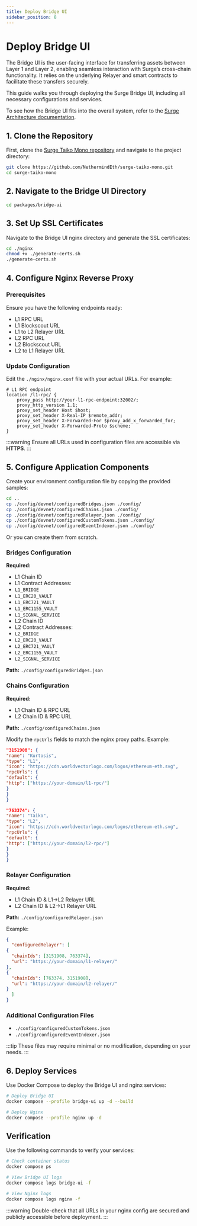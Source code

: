 ```yaml
---
title: Deploy Bridge UI
sidebar_position: 8
---
```



# Deploy Bridge UI

The Bridge UI is the user-facing interface for transferring assets between Layer 1 and Layer 2, enabling seamless interaction with Surge’s cross-chain functionality. It relies on the underlying Relayer and smart contracts to facilitate these transfers securely.

This guide walks you through deploying the Surge Bridge UI, including all necessary configurations and services.

To see how the Bridge UI fits into the overall system, refer to the [Surge Architecture documentation](/docs/about/architecture).

## 1. Clone the Repository

First, clone the [Surge Taiko Mono repository](https://github.com/NethermindEth/surge-taiko-mono) and navigate to the project directory:

```bash
git clone https://github.com/NethermindEth/surge-taiko-mono.git
cd surge-taiko-mono
```

## 2. Navigate to the Bridge UI Directory

```bash
cd packages/bridge-ui
```

## 3. Set Up SSL Certificates

Navigate to the Bridge UI nginx directory and generate the SSL certificates:

```bash
cd ./nginx
chmod +x ./generate-certs.sh
./generate-certs.sh
```

## 4. Configure Nginx Reverse Proxy

### Prerequisites
Ensure you have the following endpoints ready:
- L1 RPC URL
- L1 Blockscout URL
- L1 to L2 Relayer URL
- L2 RPC URL
- L2 Blockscout URL
- L2 to L1 Relayer URL

### Update Configuration

Edit the `./nginx/nginx.conf` file with your actual URLs. For example:

```nginx
# L1 RPC endpoint
location /l1-rpc/ {
    proxy_pass http://your-l1-rpc-endpoint:32002/;
    proxy_http_version 1.1;
    proxy_set_header Host $host;
    proxy_set_header X-Real-IP $remote_addr;
    proxy_set_header X-Forwarded-For $proxy_add_x_forwarded_for;
    proxy_set_header X-Forwarded-Proto $scheme;
}
```

:::warning
Ensure all URLs used in configuration files are accessible via **HTTPS**.
:::

## 5. Configure Application Components

Create your environment configuration file by copying the provided samples:

```bash
cd ..
cp ./config/devnet/configuredBridges.json ./config/
cp ./config/devnet/configuredChains.json ./config/
cp ./config/devnet/configuredRelayer.json ./config/
cp ./config/devnet/configuredCustomTokens.json ./config/
cp ./config/devnet/configuredEventIndexer.json ./config/
```
Or you can create them from scratch.

### Bridges Configuration

**Required:**
- L1 Chain ID
- L1 Contract Addresses:
- `L1_BRIDGE`
- `L1_ERC20_VAULT`
- `L1_ERC721_VAULT`
- `L1_ERC1155_VAULT`
- `L1_SIGNAL_SERVICE`
- L2 Chain ID
- L2 Contract Addresses:
- `L2_BRIDGE`
- `L2_ERC20_VAULT`
- `L2_ERC721_VAULT`
- `L2_ERC1155_VAULT`
- `L2_SIGNAL_SERVICE`

**Path:** `./config/configuredBridges.json`

### Chains Configuration

**Required:**
- L1 Chain ID & RPC URL
- L2 Chain ID & RPC URL

**Path:** `./config/configuredChains.json`

Modify the `rpcUrls` fields to match the nginx proxy paths. Example:

```json
"3151908": {
"name": "Kurtosis",
"type": "L1",
"icon": "https://cdn.worldvectorlogo.com/logos/ethereum-eth.svg",
"rpcUrls": {
"default": {
"http": ["https://your-domain/l1-rpc/"]
}
}
}
```

```json
"763374": {
"name": "Taiko",
"type": "L2",
"icon": "https://cdn.worldvectorlogo.com/logos/ethereum-eth.svg",
"rpcUrls": {
"default": {
"http": ["https://your-domain/l2-rpc/"]
}
}
}
```

### Relayer Configuration

**Required:**
- L1 Chain ID & L1→L2 Relayer URL
- L2 Chain ID & L2→L1 Relayer URL

**Path:** `./config/configuredRelayer.json`

Example:

```json
{
  "configuredRelayer": [
{
  "chainIds": [3151908, 763374],
  "url": "https://your-domain/l1-relayer/"
},
{
  "chainIds": [763374, 3151908],
  "url": "https://your-domain/l2-relayer/"
}
  ]
}
```


### Additional Configuration Files

- `./config/configuredCustomTokens.json`
- `./config/configuredEventIndexer.json`

:::tip
These files may require minimal or no modification, depending on your needs.
:::

## 6. Deploy Services

Use Docker Compose to deploy the Bridge UI and nginx services:

```bash
# Deploy Bridge UI
docker compose --profile bridge-ui up -d --build

# Deploy Nginx
docker compose --profile nginx up -d
```

## Verification

Use the following commands to verify your services:

```bash
# Check container status
docker compose ps

# View Bridge UI logs
docker compose logs bridge-ui -f

# View Nginx logs
docker compose logs nginx -f
```

:::warning
Double-check that all URLs in your nginx config are secured and publicly accessible before deployment.
:::

